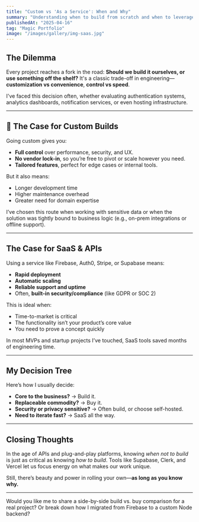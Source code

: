 ```yaml
---
title: "Custom vs 'As a Service': When and Why"
summary: "Understanding when to build from scratch and when to leverage SaaS platforms for speed, scalability, and focus."
publishedAt: "2025-04-16"
tag: "Magic Portfolio"
image: "/images/gallery/img-saas.jpg"
---
```


## The Dilemma

Every project reaches a fork in the road: **Should we build it ourselves, or use something off the shelf?** It's a classic trade-off in engineering—**customization vs convenience**, **control vs speed**.

I've faced this decision often, whether evaluating authentication systems, analytics dashboards, notification services, or even hosting infrastructure.

---

## 🔨 The Case for Custom Builds

Going custom gives you:
- **Full control** over performance, security, and UX.
- **No vendor lock-in**, so you’re free to pivot or scale however you need.
- **Tailored features**, perfect for edge cases or internal tools.

But it also means:
- Longer development time
- Higher maintenance overhead
- Greater need for domain expertise

I’ve chosen this route when working with sensitive data or when the solution was tightly bound to business logic (e.g., on-prem integrations or offline support).

---

##  The Case for SaaS & APIs

Using a service like Firebase, Auth0, Stripe, or Supabase means:
- **Rapid deployment**
- **Automatic scaling**
- **Reliable support and uptime**
- Often, **built-in security/compliance** (like GDPR or SOC 2)

This is ideal when:
- Time-to-market is critical
- The functionality isn’t your product’s core value
- You need to prove a concept quickly

In most MVPs and startup projects I’ve touched, SaaS tools saved months of engineering time.

---

##  My Decision Tree

Here’s how I usually decide:

- **Core to the business?** → Build it.
- **Replaceable commodity?** → Buy it.
- **Security or privacy sensitive?** → Often build, or choose self-hosted.
- **Need to iterate fast?** → SaaS all the way.

---

## Closing Thoughts

In the age of APIs and plug-and-play platforms, knowing *when not to build* is just as critical as knowing *how to build*. Tools like Supabase, Clerk, and Vercel let us focus energy on what makes our work unique.

Still, there’s beauty and power in rolling your own—**as long as you know why.**

---

Would you like me to share a side-by-side build vs. buy comparison for a real project? Or break down how I migrated from Firebase to a custom Node backend?

